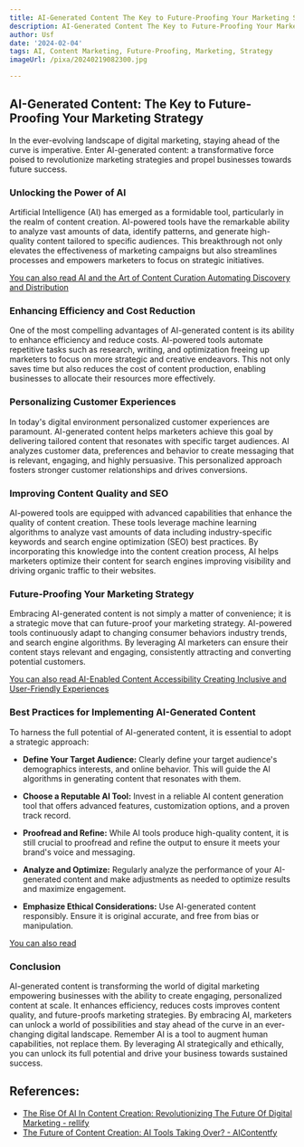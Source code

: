 ```yaml
---
title: AI-Generated Content The Key to Future-Proofing Your Marketing Strategy
description: AI-Generated Content The Key to Future-Proofing Your Marketing Strategy
author: Usf
date: '2024-02-04'
tags: AI, Content Marketing, Future-Proofing, Marketing, Strategy
imageUrl: /pixa/20240219082300.jpg

---
```

## AI-Generated Content: The Key to  Future-Proofing Your  Marketing Strategy

In the ever-evolving landscape of digital marketing, staying ahead  of the curve is imperative. Enter AI-generated content: a transformative force poised to revolutionize marketing strategies and propel businesses towards future success.

### Unlocking the Power of AI

Artificial Intelligence (AI) has emerged as a formidable tool, particularly in the  realm of content creation. AI-powered tools have the remarkable ability to analyze vast amounts of data, identify patterns, and generate high-quality  content tailored to specific audiences. This breakthrough not only elevates  the  effectiveness of marketing campaigns but also streamlines processes and empowers marketers to  focus on strategic  initiatives.

[You can also read AI and the Art of Content Curation Automating Discovery and Distribution](AI%20and%20the%20Art%20of%20Content%20Curation%20Automating%20Discovery%20and%20Distribution)


### Enhancing Efficiency  and Cost Reduction

One of the most  compelling advantages of  AI-generated content is its ability to enhance efficiency  and reduce costs. AI-powered tools  automate repetitive tasks such as research, writing,  and optimization freeing  up marketers to focus on more strategic and creative endeavors. This not only saves time but also reduces the cost  of content production, enabling businesses to allocate their resources more effectively.

### Personalizing Customer Experiences

In today's digital environment personalized customer experiences  are paramount. AI-generated content helps marketers achieve this goal by delivering tailored content that resonates with  specific target audiences. AI analyzes customer data, preferences and behavior to create messaging that is relevant, engaging,  and highly persuasive. This personalized approach fosters  stronger  customer relationships and drives conversions.

### Improving Content  Quality and SEO

AI-powered tools are equipped with  advanced capabilities that enhance the quality of content creation. These  tools  leverage machine learning algorithms to analyze vast amounts of data including industry-specific keywords and search engine optimization (SEO) best practices. By incorporating this knowledge into the  content creation  process, AI helps marketers optimize their content for search engines improving visibility and driving organic traffic  to their websites.

### Future-Proofing Your Marketing Strategy

Embracing  AI-generated content is not simply a matter  of convenience; it is a strategic move that can future-proof  your marketing strategy. AI-powered tools continuously adapt to  changing consumer behaviors industry trends, and search engine algorithms.  By leveraging AI marketers can ensure their content  stays relevant and engaging, consistently attracting and converting  potential customers.

[You can also read AI-Enabled Content Accessibility Creating Inclusive and User-Friendly Experiences](AI-Enabled%20Content%20Accessibility%20Creating%20Inclusive%20and%20User-Friendly%20Experiences)


### Best Practices for Implementing AI-Generated Content

To harness  the full potential of AI-generated content, it is essential to adopt a strategic approach:

- **Define Your Target  Audience:** Clearly define your target audience's demographics interests, and  online behavior. This  will guide the AI algorithms in  generating content that resonates with them.

- **Choose a Reputable AI Tool:**  Invest in  a reliable AI content generation tool that offers advanced features, customization options, and a proven track record.

- **Proofread and  Refine:** While AI tools produce high-quality content, it is still crucial to proofread and refine the output to ensure  it meets your brand's voice and messaging.

- **Analyze  and Optimize:**  Regularly analyze the performance  of  your AI-generated content and make adjustments as needed to optimize results and maximize engagement.

- **Emphasize Ethical Considerations:** Use  AI-generated content responsibly. Ensure it is original  accurate, and free  from bias or manipulation.

[You  can also read ]()


### Conclusion

AI-generated content is transforming the world  of digital marketing empowering businesses with the ability to create  engaging, personalized content at scale. It  enhances efficiency, reduces costs improves content quality, and  future-proofs marketing strategies. By embracing AI, marketers  can unlock a world of possibilities and stay ahead of the curve in an ever-changing digital landscape. Remember AI is a tool to  augment human  capabilities, not replace them. By leveraging AI strategically and ethically, you can unlock its full potential and drive your business towards sustained success.

## References:
- [The Rise Of AI In Content Creation: Revolutionizing The Future Of Digital Marketing - rellify](https://rellify.com/blog/the-rise-of-ai-in-content-creation-revolutionizing-the-future-of-digital-marketing/)
- [The Future of Content Creation: AI Tools Taking Over? - AIContentfy](https://aicontentfy.com/en/blog/future-of-content-creation-ai-tools-taking-over)

